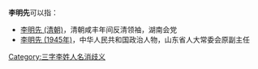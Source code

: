 '''李明先'''可以指：
* [[李明先_(清朝)|李明先 (清朝)]]，清朝咸丰年间反清领袖，湖南会党
* [[李明先_(1945年)|李明先 (1945年)]]，中华人民共和国政治人物，山东省人大常委会原副主任

{{disambig}}

[[Category:三字李姓人名消歧义|Category:三字李姓人名消歧义]]